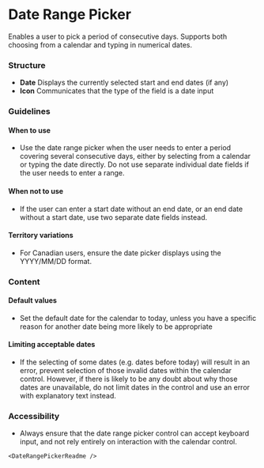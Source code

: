 
# Date Range Picker

<Tabs defaultValue="design">
  <TabItem value="design" label="Design" default>

Enables a user to pick a period of consecutive days. Supports both choosing from a calendar and typing in numerical dates.

### Structure

- **Date** Displays the currently selected start and end dates (if any)
- **Icon** Communicates that the type of the field is a date input

<SbExample
  title="Date range picker"
  storyUrl="https://storybook.bright.hr/?path=/story/components-daterangepicker"
  gitUrl="https://github.com/brighthr/bright-ui/tree/main/packages/DateRangePicker"
  iframeUrl="iframe.html?id=components-daterangepicker--no-date-selected&args="
  height="550"
/>

### Guidelines

#### When to use

- Use the date range picker when the user needs to enter a period covering several consecutive days, either by selecting from a calendar or typing the date directly. Do not use separate individual date fields if the user needs to enter a range.

#### When not to use

- If the user can enter a start date without an end date, or an end date without a start date, use two separate date fields instead.

#### Territory variations

- For Canadian users, ensure the date picker displays using the YYYY/MM/DD format.

### Content

#### Default values

- Set the default date for the calendar to today, unless you have a specific reason for another date being more likely to be appropriate

#### Limiting acceptable dates

- If the selecting of some dates (e.g. dates before today) will result in an error, prevent selection of those invalid dates within the calendar control. However, if there is likely to be any doubt about why those dates are unavailable, do not limit dates in the control and use an error with explanatory text instead.

### Accessibility

- Always ensure that the date range picker control can accept keyboard input, and not rely entirely on interaction with the calendar control.

</TabItem>

  <TabItem value="react" label="React">

    <DateRangePickerReadme />

  </TabItem>
</Tabs>
